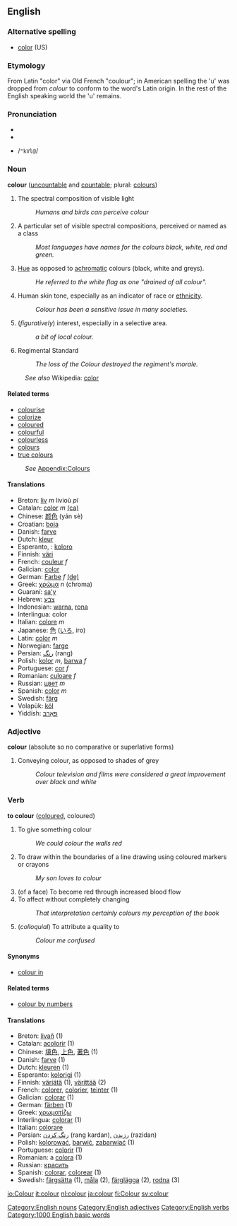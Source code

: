 ==English==
[[Category:English nouns]]
[[Category:English adjectives]]
[[Category:English verbs]]
=== Alternative spelling ===
*[[color]] (US)

=== Etymology ===
From Latin "color" via Old French "coulour"; in American spelling the
'u' was dropped from ''colour'' to conform to the word's Latin origin. In the rest of the English speaking world the 'u' remains.

=== Pronunciation ===
*{{AHD|/kŭl'ə/ ''or'' /kŭl'ər/}}
*{{IPA|/ˈkʌlə/}}
*{{SAMPA}} /<tt>"kVl@</tt>/

=== Noun ===
'''colour''' ([[uncountable]] and [[countable]]; plural: [[colours]])

# The spectral composition of visible light
#: ''Humans and birds can perceive colour''
# A particular set of visible spectral compositions, perceived or named as a class
#: ''Most languages have names for the colours black, white, red and green.''
# [[Hue]] as opposed to [[achromatic]] colours (black, white and greys).
#: ''He referred to the white flag as one "drained of all colour".''
# Human skin tone, especially as an indicator of race or [[ethnicity]].
#: ''Colour has been a sensitive issue in many societies.''
# (''figuratively'') interest, especially in a selective area.
#:''a bit of local colour.''
# Regimental Standard
#: ''The loss of the Colour destroyed the regiment's morale.''

:''See also'' Wikipedia: [[w:color|color]]

==== Related terms ====
* [[colourise]]
* [[colorize]]<!-- you might expect only ou and s go together but this is just as common! -->
* [[coloured]]
* [[colourful]]
* [[colourless]]
* [[colours]]
* [[true colours]]
:''See'' [[Wiktionary_Appendix:Colours|Appendix:Colours]]

==== Translations ====
*Breton: [[liv]] ''m'' livioù ''pl''
*Catalan: [[color]] ''m'' [[:ca:color|(ca)]]
*Chinese: [[颜色]] (yán sè)
*Croatian: [[boja]]
*Danish: [[farve]]
*Dutch: [[kleur]]
*Esperanto, {{io}}: [[koloro]]
*Finnish: [[väri]]
*French: [[couleur]] ''f''
*Galician: [[color]] 
*German: [[Farbe]] ''f'' [[:de:Farbe|(de)]]
*Greek: [[χρώμα]] ''n'' (chroma)
*Guaraní: [[sa'y]]
*Hebrew: [[צבע]]
*Indonesian: [[warna]], [[rona]]
*Interlingua: color
*Italian: [[colore]] ''m''
*Japanese: [[色]] ([[いろ]], iro)
*Latin: [[color]] ''m''
*Norwegian: [[farge]]
*Persian: [[رنگ]] (rang)
*Polish: [[kolor]] ''m'', [[barwa]] ''f''
*Portuguese: [[cor]] ''f''
*Romanian: [[culoare]] ''f''
*Russian: [[цвет]] ''m''
*Spanish: [[color]] ''m''
*Swedish: [[färg]]
*Volapük: [[köl]]
*Yiddish: [[פאַרבּ]]

=== Adjective ===
'''colour''' (absolute so no comparative or superlative forms)

# Conveying colour, as opposed to shades of grey
#: ''Colour television and films were considered a great improvement over black and white''

=== Verb ===
'''to colour''' ([[coloured]], coloured)

# To give something colour
#: ''We could colour the walls red''
# To draw within the boundaries of a line drawing using coloured markers or crayons
#: ''My son loves to colour''
# (of a face) To become red through increased blood flow
# To affect without completely changing
#: ''That interpretation certainly colours my perception of the book''
# (''colloquial'') To attribute a quality to
#: ''Colour me confused''

====Synonyms====
*[[colour in]]

====Related terms====
*[[colour by numbers]]

====Translations====
*Breton: [[livañ]] (1)
*Catalan: [[acolorir]] (1)
*Chinese: [[填色]], [[上色]], [[著色]] (1)
*Danish: [[farve]] (1)
*Dutch: [[kleuren]] (1)
*Esperanto: [[kolorigi]] (1)
*Finnish: [[värjätä]] (1), [[värittää]] (2)
*French: [[colorer]], [[colorier]], [[teinter]] (1)
*Galician: [[colorar]] (1)
*German: [[färben]] (1)
*Greek: [[χρωματίζω]]
*Interlingua: [[colorar]] (1)
*Italian: [[colorare]]
*Persian: [[رنگ كردن]] (rang kardan), [[رزیدن]] (razidan) 
*Polish: [[kolorować]], [[barwić]], [[zabarwiać]] (1)
*Portuguese: [[colorir]] (1)
*Romanian: a [[colora]] (1)
*Russian: [[красить]]
*Spanish: [[colorar]], [[colorear]] (1)
*Swedish: [[färgsätta]] (1), [[måla]] (2), [[färglägga]] (2), [[rodna]] (3)

[[Category:1000 English basic words]]

[[io:Colour]]
[[it:colour]]
[[nl:colour]]
[[ja:colour]]
[[fi:Colour]]
[[sv:colour]]